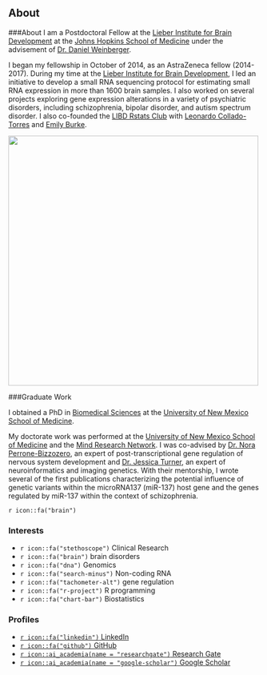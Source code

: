 
## About {.tabset .tabset-fade}

###About
I am a Postdoctoral Fellow at the [Lieber Institute for Brain Development](https://www.libd.org/) at the [Johns Hopkins School of Medicine](https://www.hopkinsmedicine.org/) under the advisement of [Dr. Daniel Weinberger](https://en.wikipedia.org/wiki/Daniel_R._Weinberger). 


I began my fellowship in October of 2014, as an AstraZeneca fellow (2014-2017). During my time at the [Lieber Institute for Brain Development](https://www.libd.org), I led an initiative to develop a small RNA sequencing protocol for estimating small RNA expression in more than 1600 brain samples. I also worked on several projects exploring gene expression alterations in a variety of psychiatric disorders, including schizophrenia, bipolar disorder, and autism spectrum disorder. I also co-founded the [LIBD Rstats Club](http://research.libd.org/rstatsclub/) with [Leonardo Collado-Torres](http://lcolladotor.github.io) and [Emily Burke](https://www.libd.org/team/emily-e-burke/). 

![](http://ghchart.rshah.org/DA2536/carriewright11.svg){width=500px}




<script type='text/javascript' id='clustrmaps' src='//cdn.clustrmaps.com/map_v2.js?cl=0e1633&w=300&t=n&d=mMJdncczrKczeO0j6-ofVvIOdAmrUwpy0FcAIJeCdV0&co=0b4975&ct=cdd4d9&cmo=3acc3a&cmn=ff5353'></script>

###Graduate Work

I obtained a PhD in [Biomedical Sciences](https://hsc.unm.edu/research/brep/graduate/bsgp/index.html) at the [University of New Mexico School of Medicine](https://som.unm.edu/).  

My doctorate work was performed at the [University of New Mexico School of Medicine](https://som.unm.edu/) and the [Mind Research Network](https://www.mrn.org/). I was co-advised by [Dr. Nora Perrone-Bizzozero](https://hsc.unm.edu/nmarc/directory/researcher-profiles/nora-perrone-bizzozero.html), an expert of post-transcriptional gene regulation of nervous system development and [Dr. Jessica Turner](http://psychology.gsu.edu/profile/jessica-turner/), an expert of neuroinformatics and imaging genetics. With their mentorship, I wrote several of the first publications characterizing the potential influence of genetic variants within the microRNA137 (miR-137) host gene and the genes regulated by miR-137 within the context of schizophrenia.



 `r icon::fa("brain")`




### Interests

* `r icon::fa("stethoscope")` Clinical Research
* `r icon::fa("brain")` brain disorders
* `r icon::fa("dna")` Genomics 
* `r icon::fa("search-minus")` Non-coding RNA 
* `r icon::fa("tachometer-alt")` gene regulation 
* `r icon::fa("r-project")` R programming 
* `r icon::fa("chart-bar")` Biostatistics 



### Profiles 

* [`r icon::fa("linkedin")` LinkedIn](https://www.linkedin.com/in/carrie-wright-36458344/)
* [`r icon::fa("github")` GitHub](http://github.com/carriewright11)
* [`r icon::ai_academia(name = "researchgate")` Research Gate](https://www.researchgate.net/profile/Carrie_Wright6)
* [`r icon::ai_academia(name = "google-scholar")` Google Scholar](https://scholar.google.com/citations?user=LVotQ9oAAAAJ&hl=en)


